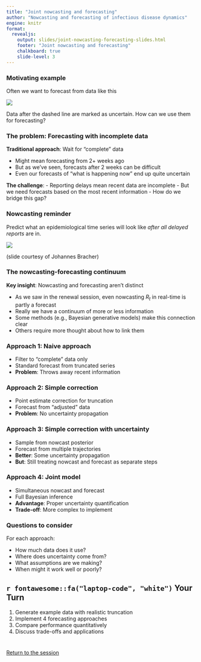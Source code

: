 ```yaml
---
title: "Joint nowcasting and forecasting"
author: "Nowcasting and forecasting of infectious disease dynamics"
engine: knitr
format: 
  revealjs:
    output: slides/joint-nowcasting-forecasting-slides.html
    footer: "Joint nowcasting and forecasting"
    chalkboard: true
    slide-level: 3
---
```


### Motivating example {.smaller}

Often we want to forecast from data like this

![](figures/monkeypox_delayed.png)

Data after the dashed line are marked as uncertain. How can we use them for forecasting?

### The problem: Forecasting with incomplete data {.smaller}

**Traditional approach**: Wait for "complete" data

- Might mean forecasting from 2+ weeks ago
- But as we've seen, forecasts after 2 weeks can be difficult
- Even our forecasts of "what is happening now" end up quite uncertain

**The challenge**:
- Reporting delays mean recent data are incomplete
- But we need forecasts based on the most recent information
- How do we bridge this gap?

### Nowcasting reminder

Predict what an epidemiological time series will look like *after all delayed reports* are in.

![](figures/nowcasting.png)

(slide courtesy of Johannes Bracher)

### The nowcasting-forecasting continuum {.smaller}

**Key insight**: Nowcasting and forecasting aren't distinct

- As we saw in the renewal session, even nowcasting $R_t$ in real-time is partly a forecast
- Really we have a continuum of more or less information
- Some methods (e.g., Bayesian generative models) make this connection clear
- Others require more thought about how to link them

### Approach 1: Naive approach

- Filter to "complete" data only
- Standard forecast from truncated series
- **Problem**: Throws away recent information

### Approach 2: Simple correction

- Point estimate correction for truncation
- Forecast from "adjusted" data  
- **Problem**: No uncertainty propagation

### Approach 3: Simple correction with uncertainty

- Sample from nowcast posterior
- Forecast from multiple trajectories
- **Better**: Some uncertainty propagation
- **But**: Still treating nowcast and forecast as separate steps

### Approach 4: Joint model

- Simultaneous nowcast and forecast
- Full Bayesian inference
- **Advantage**: Proper uncertainty quantification
- **Trade-off**: More complex to implement

### Questions to consider {.smaller}

For each approach:

- How much data does it use?
- Where does uncertainty come from?
- What assumptions are we making?
- When might it work well or poorly?

## `r fontawesome::fa("laptop-code", "white")` Your Turn {background-color="#447099" transition="fade-in"}

1. Generate example data with realistic truncation
2. Implement 4 forecasting approaches
3. Compare performance quantitatively
4. Discuss trade-offs and applications

#

[Return to the session](../joint-nowcasting-forecasting)